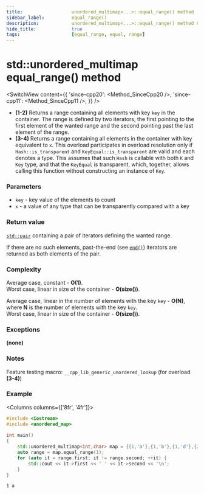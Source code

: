 ```yaml
---
title:					unordered_multimap<...>::equal_range() method
sidebar_label:			equal_range()
description:			unordered_multimap<...>::equal_range() method C++ documentation
hide_title:				true
tags:					[equal_range, equal, range]
---
```



<!----------------- Codes ---------------------->

<!-- equal_range() -->

# std::unordered_multimap equal_range() method

<SwitchView content={{
    'since-cpp20': <Method_SinceCpp20 />,
    'since-cpp11': <Method_SinceCpp11 />,
    }} />

 - **(1-2)** Returns a range containing all elements with key `key` in the container.
    The range is defined by two iterators, the first pointing to the first element of the wanted range and the second pointing past the last element of the range.
 - **(3-4)** Returns a range containing all elements in the container with key equivalent to `x`.
    This overload participates in overload resolution only if `Hash::is_transparent` and `KeyEqual::is_transparent` are valid and each denotes a type.
    This assumes that such `Hash` is callable with both `K` and `Key` type, and that the `KeyEqual` is transparent, which, together, allows calling this function without constructing an instance of `Key`.

### Parameters

 - `key` - key value of the elements to count
 - `x` - a value of any type that can be transparently compared with a key

### Return value

[`std::pair`](#) containing a pair of iterators defining the wanted range.

If there are no such elements, past-the-end (see [`end()`](/docs/std/containers/unordered-multimap/end)) iterators are returned as both elements of the pair.

### Complexity

Average case, constant - **O(1)**.  
Worst case, linear in size of the container - **O(size())**.

Average case, linear in the number of elements with the key `key` - **O(N)**, where **N** is the number of elements with the key `key`.  
Worst case, linear in size of the container - **O(size())**.

### Exceptions

**(none)**

### Notes

Feature testing macro: `__cpp_lib_generic_unordered_lookup` (for overload **(3-4)**)

### Example

<Columns columns={['8fr', '4fr']}>
<div>

```cpp title='Main.cpp' showLineNumbers
#include <iostream>
#include <unordered_map>
 
int main()
{  
    std::unordered_multimap<int,char> map = {{1,'a'},{1,'b'},{1,'d'},{2,'b'}};
    auto range = map.equal_range(1);
    for (auto it = range.first; it != range.second; ++it) {
        std::cout << it->first << ' ' << it->second << '\n';
    }
}
```

</div>
<div>

```plaintext title="Output"
1 a
```

</div>
</Columns>
